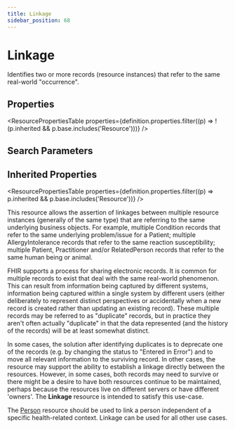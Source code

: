 ```yaml
---
title: Linkage
sidebar_position: 68
---
```



# Linkage

Identifies two or more records (resource instances) that refer to the same real-world "occurrence".

<Tabs queryString="section">
  <TabItem value="schema" label="Schema" default>

## Properties

<ResourcePropertiesTable
  properties={definition.properties.filter((p) => !(p.inherited && p.base.includes('Resource')))}
/>

## Search Parameters

<SearchParamsTable searchParams={definition.searchParameters} />

## Inherited Properties

<ResourcePropertiesTable properties={definition.properties.filter((p) => p.inherited && p.base.includes('Resource'))} />

  </TabItem>
  <TabItem value="usage" label="Usage">
<div> <a name="bnc"></a> <p> This resource allows the assertion of linkages between multiple resource instances (generally of the same type) that are referring to the same underlying business objects.  For example, multiple <Link to="/docs/api/fhir/resources/condition">Condition</Link> records that refer to the same underlying problem/issue for a <Link to="/docs/api/fhir/resources/patient">Patient</Link>; multiple <Link to="/docs/api/fhir/resources/allergyintolerance">AllergyIntolerance</Link> records that refer to the same reaction susceptibility; multiple <Link to="/docs/api/fhir/resources/patient">Patient</Link>, <Link to="/docs/api/fhir/resources/practitioner">Practitioner</Link> and/or <Link to="/docs/api/fhir/resources/relatedperson">RelatedPerson</Link> records that refer to the same human being or animal. </p> <p> FHIR supports a process for sharing electronic records.  It is common for multiple records to exist that deal with the same real-world phenomenon.  This can result from information being captured by different systems, information being captured within a single system by different users (either deliberately to represent distinct perspectives or accidentally when a new record is created rather than updating an existing record).  These multiple records may be referred to as "duplicate" records, but in practice they aren't often actually "duplicate" in that the data represented (and the history of the records) will be at least somewhat distinct. </p> <p> In some cases, the solution after identifying duplicates is to deprecate one of the records (e.g. by changing the status to "Entered in Error") and to move all relevant information to the surviving record.  In other cases, the resource may support the ability to establish a linkage directly between the resources.  However, in some cases, both records may need to survive or there might be a desire to have both resources continue to be maintained, perhaps because the resources live on different servers or have different 'owners'.  The <b>Linkage</b> resource is intended to satisfy this use-case. </p> </div>
  </TabItem>
  <TabItem value="relationships" label="Relationships">
<div> <p> The <a href="/docs/api/fhir/resources/person">Person</a> resource should be used to link a person independent of a specific health-related context. <Link to="/docs/api/fhir/resources/linkage">Linkage</Link> can be used for all other use cases. </p> </div>
  </TabItem>


</Tabs>
